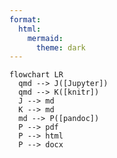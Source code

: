 ```yaml
---
format:
  html:
    mermaid:
      theme: dark
---
```


```mermaid
flowchart LR
  qmd --> J([Jupyter])
  qmd --> K([knitr])
  J --> md
  K --> md
  md --> P([pandoc])
  P --> pdf
  P --> html
  P --> docx
```

